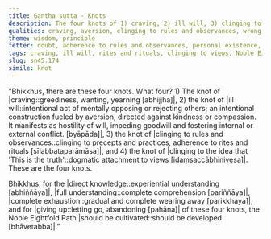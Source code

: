```yaml
---
title: Gantha sutta - Knots
description: The four knots of 1) craving, 2) ill will, 3) clinging to rules and observances, and 4) clinging to the idea that 'This is the truth' are described in brief. The Noble Eightfold Path is the way for direct knowledge, full understanding, complete exhaustion, and giving up of these knots.
qualities: craving, aversion, clinging to rules and observances, wrong view, attachment, cultivation, direct knowledge, complete comprehension
theme: wisdom, principle
fetter: doubt, adherence to rules and observances, personal existence, sensual desire, ill will, ignorance
tags: craving, ill will, rites and rituals, clinging to views, Noble Eightfold Path, directly knowing, full understanding, complete exhaustion, giving up, sn, sn45-56, sn45
slug: sn45.174
simile: knot
---
```


"Bhikkhus, there are these four knots. What four? 1) The knot of |craving::greediness, wanting, yearning [abhijjhā]|, 2) the knot of |ill will::intentional act of mentally opposing or rejecting others; an intentional construction fueled by aversion, directed against kindness or compassion. It manifests as hostility of will, impeding goodwill and fostering internal or external conflict. [byāpāda]|, 3) the knot of |clinging to rules and observances::clinging to precepts and practices, adherence to rites and rituals [sīlabbataparāmāsa]|, and 4) the knot of |clinging to the idea that 'This is the truth'::dogmatic attachment to views [idaṃsaccābhinivesa]|. These are the four knots.

Bhikkhus, for the |direct knowledge::experiential understanding [abhiññāya]|, |full understanding::complete comprehension [pariññāya]|, |complete exhaustion::gradual and complete wearing away [parikkhaya]|, and for |giving up::letting go, abandoning [pahāna]| of these four knots, the Noble Eightfold Path |should be cultivated::should be developed [bhāvetabba]|.”